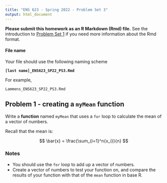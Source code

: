 ```yaml
---
title: "ENS 623 - Spring 2022 - Problem Set 3"
output: html_document
---
```


**Please submit this homework as an R Markdown (Rmd) file.**
See the introduction to [Problem Set 1](http://mlammens.github.io/ENS-623-Research-Stats/problem_sets/Problem-set-1.html) if you need more information about the Rmd format.

#### File name

Your file should use the following naming scheme

**`[last name]_ENS623_SP22_PS3.Rmd`**

For example, 

`Lammens_ENS623_SP22_PS3.Rmd`


## Problem 1 - creating a `myMean` function

Write a **function** named `myMean` that uses a `for` loop to calculate the mean of a vector of numbers.

Recall that the mean is:

$$
\bar{x} = \frac{\sum_{i=1}^n{x_i}}{n}
$$

### Notes

* You should use the `for` loop to add up a vector of numbers.
* Create a vector of numbers to test your function on, and compare the results of your function with that of the `mean` function in base R.


